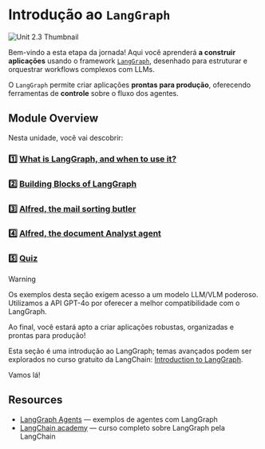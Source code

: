 # Introdução ao `LangGraph`

<img src="https://huggingface.co/datasets/agents-course/course-images/resolve/main/en/unit2/LangGraph/LangGraph.png" alt="Unit 2.3 Thumbnail"/>

Bem-vindo a esta etapa da jornada! Aqui você aprenderá **a construir aplicações** usando o framework [`LangGraph`](https://github.com/langchain-ai/langgraph), desenhado para estruturar e orquestrar workflows complexos com LLMs.

O `LangGraph` permite criar aplicações **prontas para produção**, oferecendo ferramentas de **controle** sobre o fluxo dos agentes.

## Module Overview

Nesta unidade, você vai descobrir:

### 1️⃣ [What is LangGraph, and when to use it?](./when_to_use_langgraph)
### 2️⃣ [Building Blocks of LangGraph](./building_blocks)
### 3️⃣ [Alfred, the mail sorting butler](./first_graph)
### 4️⃣ [Alfred, the document Analyst agent](./document_analysis_agent)
### 5️⃣ [Quiz](./quizz1)

> [!WARNING]
> Os exemplos desta seção exigem acesso a um modelo LLM/VLM poderoso. Utilizamos a API GPT-4o por oferecer a melhor compatibilidade com o LangGraph.

Ao final, você estará apto a criar aplicações robustas, organizadas e prontas para produção!

Esta seção é uma introdução ao LangGraph; temas avançados podem ser explorados no curso gratuito da LangChain: [Introduction to LangGraph](https://academy.langchain.com/courses/intro-to-langgraph).

Vamos lá!

## Resources

- [LangGraph Agents](https://langchain-ai.github.io/langgraph/) — exemplos de agentes com LangGraph  
- [LangChain academy](https://academy.langchain.com/courses/intro-to-langgraph) — curso completo sobre LangGraph pela LangChain
